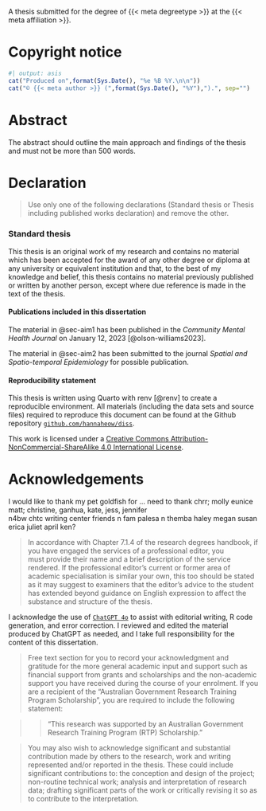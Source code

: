 ::: {.content-visible when-format="html"}
A thesis submitted for the degree of {{< meta degreetype >}} at the {{< meta affiliation >}}.
:::

# Copyright notice {.unnumbered}

```r
#| output: asis
cat("Produced on",format(Sys.Date(), "%e %B %Y.\n\n"))
cat("© {{< meta author >}} (",format(Sys.Date(), "%Y"),").", sep="")
```

# Abstract {.unnumbered}

The abstract should outline the main approach and findings of the thesis and must not be more than 500 words.

# Declaration {.unnumbered}

> Use only one of the following declarations (Standard thesis or Thesis including published works declaration) and remove the other.

### Standard thesis

This thesis is an original work of my research and contains no material which has been accepted for the award of any other degree or diploma at any university or equivalent institution and that, to the best of my knowledge and belief, this thesis contains no material previously published or written by another person, except where due reference is made in the text of the thesis.

#### Publications included in this dissertation  {.unnumbered}

The material in @sec-aim1 has been published in the *Community Mental Health Journal* on January 12, 2023 [@olson-williams2023].

The material in @sec-aim2 has been submitted to the journal *Spatial and Spatio-temporal Epidemiology* for possible publication.

#### Reproducibility statement

This thesis is written using Quarto with renv [@renv] to create a reproducible environment. All materials (including the data sets and source files) required to reproduce this document can be found at the Github repository [`github.com/hannaheow/diss`](https://github.com/hannaheow/diss).

This work is licensed under a [Creative Commons Attribution-NonCommercial-ShareAlike 4.0 International License](http://creativecommons.org/licenses/by-nc-sa/4.0/).

# Acknowledgements {.unnumbered}

I would like to thank my pet goldfish for ...
need to thank chrr; molly eunice matt; christine, ganhua, kate, jess, jennifer   
n4bw
chtc 
writing center 
friends n fam 
palesa n themba 
haley megan susan erica juliet april ken? 

> In accordance with Chapter 7.1.4 of the research degrees handbook, if you have engaged the services of a professional editor, you must provide their name and a brief description of the service rendered. If the professional editor's current or former area of academic specialisation is similar your own, this too should be stated as it may suggest to examiners that the editor's advice to the student has extended beyond guidance on English expression to affect the substance and structure of the thesis.

I acknowledge the use of [`ChatGPT 4o`](https://chatgpt.com/) to assist with editorial writing, R code generation, and error correction. I reviewed and edited the material produced by ChatGPT as needed, and I take full responsibility for the content of this dissertation.

> Free text section for you to record your acknowledgment and gratitude for the more general academic input and support such as financial support from grants and scholarships and the non-academic support you have received during the course of your enrolment. If you are a recipient of the “Australian Government Research Training Program Scholarship”, you are required to include the following statement:

> > “This research was supported by an Australian Government Research Training Program (RTP) Scholarship.”

> You may also wish to acknowledge significant and substantial contribution made by others to the research, work and writing represented and/or reported in the thesis. These could include significant contributions to: the conception and design of the project; non-routine technical work; analysis and interpretation of research data; drafting significant parts of the work or critically revising it so as to contribute to the interpretation.

```{=html}
<!--
The following line is required to re-set page numbering after preliminary material in the pdf output. Do not remove
-->
```
\clearpage\pagenumbering{arabic}\setcounter{page}{1}
